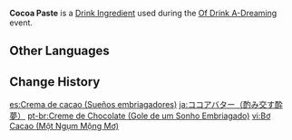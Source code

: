 {{Item Infobox
|id           = 410009
|title        = Cocoa Paste
|image        = Item Cocoa Paste (Of Drink A-Dreaming).png
|type         = Drink Ingredients
|group        = Event Items
|description  = Processed from the cocoa fruit. Its unique aroma can be used to add a rich flavor to the drink.
|quality      = 1
|event        = Of Drink A-Dreaming
}}
'''Cocoa Paste''' is a [[Drink Ingredient]] used during the [[Of Drink A-Dreaming]] event.

==Other Languages==
{{Other Languages
|en      = Cocoa Paste
|zhs     = 可可酱
|zhs_rm  = Kěkě-jiàng
|zht     = 可可醬
|zht_rm  = Kěkě-jiàng
|zh_tl   = Cocoa Paste
|ja      = ココアバター
|ja_rm   = Kokoa Bataa
|ja_tl   = Cocoa Butter
|ko      = 초코 시럽
|ko_rm   = Choko Sireop
|ko_tl   = Chocolate Syrup
|es      = Crema de cacao
|es_tl   = Cocoa Cream
|fr      = Chocolat
|fr_tl   = Chocolate
|ru      = Шоколад
|ru_tl   = Chocolate
|th      = Cocoa Paste
|vi      = Bơ Cacao
|vi_tl   = Cocoa Butter
|de      = Schokoladensoße
|de_tl   = Chocolate Sauce
|id      = Pasta Kakao
|id_tl   = Cocoa Paste
|pt      = Creme de Chocolate
|pt_tl   = Chocolate Cream
|tr      = Kakao Ezmesi
|tr_tl   = 
|it      = Pasta di cacao
|it_tl   = 
}}

==Change History==
{{Change History|2.5}}

[[es:Crema de cacao (Sueños embriagadores)]]
[[ja:ココアバター（酌み交す酔夢）]]
[[pt-br:Creme de Chocolate (Gole de um Sonho Embriagado)]]
[[vi:Bơ Cacao (Một Ngụm Mộng Mơ)]]